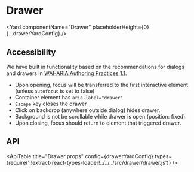 <!--
Copyright (c) 2018-2020 Uber Technologies, Inc.

This source code is licensed under the MIT license found in the
LICENSE file in the root directory of this source tree.
-->





# Drawer

<Yard componentName="Drawer" placeholderHeight={0} {...drawerYardConfig} />

<Example title="Drawer with anchor" path="drawer/anchors.js">
  <Anchors />
</Example>

<Example title="Drawer with different size" path="drawer/sizes.js">
  <Sizes />
</Example>

## Accessibility

We have built in functionality based on the recommendations for dialogs and drawers in [WAI-ARIA Authoring Practices 1.1](https://www.w3.org/TR/wai-aria-practices/#dialog_drawer).

- Upon opening, focus will be transferred to the first interactive element (unless `autofocus` is set to false)
- Container element has `aria-label="drawer"`
- `Escape` key closes the drawer
- Click on backdrop (anywhere outside dialog) hides drawer.
- Background is not be scrollable while drawer is open (position: fixed).
- Upon closing, focus should return to element that triggered drawer.

## API

<ApiTable
  title="Drawer props"
  config={drawerYardConfig}
  types={require('!!extract-react-types-loader!../../../src/drawer/drawer.js')}
/>

<Exports
  component={DrawerExports}
  title="Drawer exports"
  path="baseui/drawer"
/>
